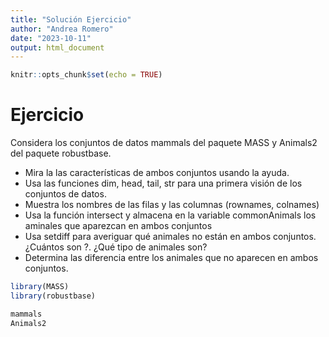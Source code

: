 ```yaml
---
title: "Solución Ejercicio"
author: "Andrea Romero"
date: "2023-10-11"
output: html_document
---
```


```r
knitr::opts_chunk$set(echo = TRUE)
```
# Ejercicio

Considera los conjuntos de datos mammals del paquete MASS y Animals2 del paquete robustbase.

  + Mira la las características de ambos conjuntos usando la ayuda.
  + Usa las funciones dim, head, tail, str para una primera visión de los conjuntos de datos.
  + Muestra los nombres de las filas y las columnas (rownames, colnames)
  + Usa la función intersect y almacena en la variable commonAnimals los aminales que aparezcan en ambos conjuntos
  + Usa setdiff para averiguar qué animales no están en ambos conjuntos. ¿Cuántos son ?. ¿Qué tipo de animales son?
  + Determina las diferencia entre los animales que no aparecen en ambos conjuntos.

```r
library(MASS)
library(robustbase)

mammals
Animals2
```

